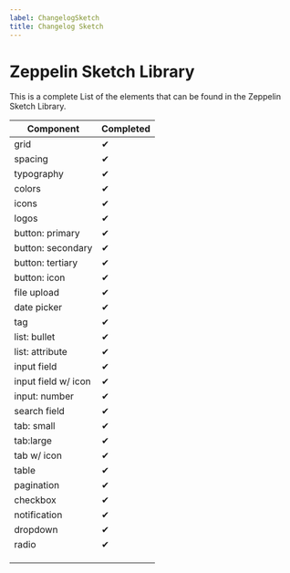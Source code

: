 ```yaml
---
label: ChangelogSketch
title: Changelog Sketch
---
```


# Zeppelin Sketch Library

This is a complete List of the elements that can be found in the Zeppelin Sketch Library.

| Component           | Completed |
| ------------------- | --------- |
| grid                | &#x2714;  |
| spacing             | &#x2714;  |
| typography          | &#x2714;  |
| colors              | &#x2714;  |
| icons               | &#x2714;  |
| logos               | &#x2714;  |
| button: primary     | &#x2714;  |
| button: secondary   | &#x2714;  |
| button: tertiary    | &#x2714;  |
| button: icon        | &#x2714;  |
| file upload         | &#x2714;  |
| date picker         | &#x2714;  |
| tag                 | &#x2714;  |
| list: bullet        | &#x2714;  |
| list: attribute     | &#x2714;  |
| input field         | &#x2714;  |
| input field w/ icon | &#x2714;  |
| input: number       | &#x2714;  |
| search field        | &#x2714;  |
| tab: small          | &#x2714;  |
| tab:large           | &#x2714;  |
| tab w/ icon         | &#x2714;  |
| table               | &#x2714;  |
| pagination          | &#x2714;  |
| checkbox            | &#x2714;  |
| notification        | &#x2714;  |
| dropdown            | &#x2714;  |
| radio               | &#x2714;  |
|                     |           |
|                     |           |
|                     |           |
